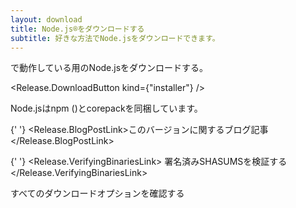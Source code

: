 ```yaml
---
layout: download
title: Node.js®をダウンロードする
subtitle: 好きな方法でNode.jsをダウンロードできます。
---
```


<section>
  <Release.BitnessDropdown />で動作している<Release.OperatingSystemDropdown exclude={["LINUX"]} />用のNode.js<Release.VersionDropdown />をダウンロードする。

  <Release.DownloadButton kind={"installer"} />
</section>

<section>
  Node.jsは<LinkWithArrow href="https://npmjs.com">npm</LinkWithArrow> (<Release.NpmVersion />)とcorepackを同梱しています。

{' '}
<Release.BlogPostLink>このバージョンに関するブログ記事</Release.BlogPostLink>

{' '}
<Release.VerifyingBinariesLink>
  署名済みSHASUMSを検証する
</Release.VerifyingBinariesLink>

  <LinkWithArrow href="https://nodejs.org/dist/">すべてのダウンロードオプションを確認する</LinkWithArrow>
</section>
